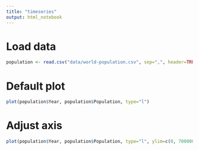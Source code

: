 ```yaml
---
title: "timeseries"
output: html_notebook
---
```


# Load data
```r
population <- read.csv("data/world-population.csv", sep=",", header=TRUE)
```
# Default plot
```r
plot(population$Year, population$Population, type="l")
```
# Adjust axis
```r
plot(population$Year, population$Population, type="l", ylim=c(0, 7000000000), xlab="Year", ylab="Population")
```